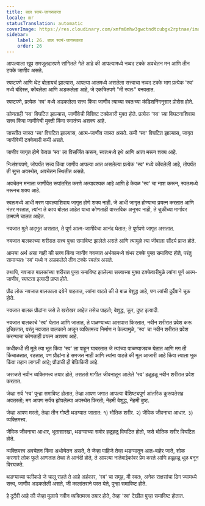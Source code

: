 ```yaml
---
title: बाल स्वयं-जागरूकता
locale: mr
statusTranslation: automatic
coverImage: https://res.cloudinary.com/xmfm6mhw3gwctndtcubgx2rptnae/image/upload/v1740468922/small_cover_tratado_de_psicologia_revolucionaria_a4c0dca4e0.webp
sidebar:
    label: 26. बाल स्वयं-जागरूकता
    order: 26
---
```

आपल्याला खूप समजूतदारपणे सांगितले गेले आहे की आपल्यामध्ये नव्वद टक्के अवचेतन मन आणि तीन टक्के जाणीव असते.

स्पष्टपणे आणि थेट बोलायचं झाल्यास, आपल्या आतमध्ये असलेला सत्त्वाचा नव्वद टक्के भाग प्रत्येक 'स्व' मध्ये बंदिस्त, कोंबलेला आणि अडकलेला आहे, जे एकत्रितपणे "मी स्वतः" बनवतात.

स्पष्टपणे, प्रत्येक 'स्व' मध्ये अडकलेला सत्त्व किंवा जाणीव त्याच्या स्वतःच्या कंडिशनिंगनुसार प्रोसेस होते.

कोणताही 'स्व' विघटित झाल्यास, जाणीवेची विशिष्ट टक्केवारी मुक्त होते. प्रत्येक 'स्व' च्या विघटनाशिवाय सत्त्व किंवा जाणीवेची मुक्ती किंवा स्वातंत्र्य अशक्य आहे.

जास्तीत जास्त 'स्व' विघटित झाल्यास, आत्म-जाणीव जास्त असते. कमी 'स्व' विघटित झाल्यास, जागृत जाणीवेची टक्केवारी कमी असते.

जाणीव जागृत होणे केवळ 'स्व' ला विसर्जित करून, स्वतःमध्ये इथे आणि आता मरून शक्य आहे.

निःसंशयपणे, जोपर्यंत सत्त्व किंवा जाणीव आपल्या आत असलेल्या प्रत्येक 'स्व' मध्ये कोंबलेली आहे, तोपर्यंत ती सुप्त अवस्थेत, अवचेतन स्थितीत असते.

अवचेतन मनाला जाणीवेत रूपांतरित करणे अत्यावश्यक आहे आणि हे केवळ 'स्व' चा नाश करून, स्वतःमध्ये मरूनच शक्य आहे.

स्वतःमध्ये आधी मरण पावल्याशिवाय जागृत होणे शक्य नाही. जे आधी जागृत होण्याचा प्रयत्न करतात आणि नंतर मरतात, त्यांना ते काय बोलत आहेत याचा कोणताही वास्तविक अनुभव नाही, ते चुकीच्या मार्गावर ठामपणे चालत आहेत.

नवजात मुले अद्भुत असतात, ते पूर्ण आत्म-जाणीवेचा आनंद घेतात; ते पूर्णपणे जागृत असतात.

नवजात बालकाच्या शरीरात सत्त्व पुन्हा समाविष्ट झालेले असते आणि त्यामुळे त्या जीवाला सौंदर्य प्राप्त होते.

आमचा अर्थ असा नाही की सत्त्व किंवा जाणीव नवजात अर्भकामध्ये शंभर टक्के पुन्हा समाविष्ट होते, परंतु सामान्यतः 'स्व' मध्ये न अडकलेले तीन टक्के स्वतंत्र असते.

तथापि, नवजात बालकांच्या शरीरात पुन्हा समाविष्ट झालेल्या सत्त्वाच्या मुक्त टक्केवारीमुळे त्यांना पूर्ण आत्म-जाणीव, स्पष्टता इत्यादी प्राप्त होते.

प्रौढ लोक नवजात बालकाला दयेने पाहतात, त्यांना वाटते की ते बाळ बेशुद्ध आहे, पण त्यांची दुर्दैवाने चूक होते.

नवजात बालक प्रौढांना जसे ते खरोखर आहेत तसेच पाहतो; बेशुद्ध, क्रूर, दुष्ट इत्यादी.

नवजात बालकाचे 'स्व' येतात आणि जातात, ते पाळण्याच्या आसपास फिरतात, नवीन शरीरात प्रवेश करू इच्छितात, परंतु नवजात बालकाने अजून व्यक्तिमत्त्व निर्माण न केल्यामुळे, 'स्व' चा नवीन शरीरात प्रवेश करण्याचा कोणताही प्रयत्न अशक्य आहे.

कधीकधी ती मुले त्या भूत किंवा 'स्व' ला पाहून घाबरतात जे त्यांच्या पाळण्याजवळ येतात आणि मग ती किंचाळतात, रडतात, पण प्रौढांना हे समजत नाही आणि त्यांना वाटते की मूल आजारी आहे किंवा त्याला भूक किंवा तहान लागली आहे; प्रौढांची ही बेफिकिरी आहे.

जसजसे नवीन व्यक्तिमत्त्व तयार होते, तसतसे मागील जीवनातून आलेले 'स्व' हळूहळू नवीन शरीरात प्रवेश करतात.

जेव्हा सर्व 'स्व' पुन्हा समाविष्ट होतात, तेव्हा आपण जगात आपल्या वैशिष्ट्यपूर्ण आंतरिक कुरूपतेसह अवतरतो; मग आपण सर्वत्र झोपलेल्या अवस्थेत फिरतो; नेहमी बेशुद्ध, नेहमी दुष्ट.

जेव्हा आपण मरतो, तेव्हा तीन गोष्टी थडग्यात जातात: १) भौतिक शरीर. २) जैविक जीवनाचा आधार. ३) व्यक्तिमत्त्व.

जैविक जीवनाचा आधार, भूतासारखा, थडग्याच्या समोर हळूहळू विघटित होतो, जसे भौतिक शरीर विघटित होते.

व्यक्तिमत्त्व अवचेतन किंवा अधोचेतन असते, ते जेव्हा पाहिजे तेव्हा थडग्यातून आत-बाहेर जाते, शोक करणारे लोक फुले आणतात तेव्हा ते आनंदी होते, ते आपल्या नातेवाईकांवर प्रेम करते आणि हळूहळू धूळ बनून विरघळते.

थडग्याच्या पलीकडे जे चालू राहते ते आहे अहंकार, 'स्व' चा समूह, मी स्वतः, अनेक राक्षसांचा ढिग ज्यामध्ये सत्त्व, जाणीव अडकलेली असते, जी कालांतराने परत येते, पुन्हा समाविष्ट होते.

हे दुर्दैवी आहे की जेव्हा मुलाचे नवीन व्यक्तिमत्त्व तयार होते, तेव्हा 'स्व' देखील पुन्हा समाविष्ट होतात.

